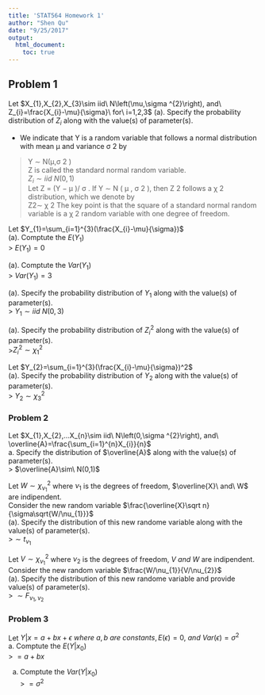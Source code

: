 ```yaml
---
title: 'STAT564 Homework 1'
author: "Shen Qu"
date: "9/25/2017"
output: 
  html_document:
    toc: true
---
```


## Problem 1
Let $X_{1},X_{2},X_{3}\sim iid\ N\left(\mu,\sigma ^{2}\right), and\ Z_{i}=\frac{X_{i}-\mu}{\sigma}\ for\ i=1,2,3$
(a). Specify the probability distribution of $Z_{i}$ along with the value(s) of parameter(s).  

   + We indicate that Y is a random variable that follows a normal distribution with mean μ and variance σ 2 by  

 > Y ∼ N(μ,σ 2 )  
Z is called the standard normal random variable.  
 $Z_{i}\sim iid\ N\left(0,1\right)$   
Let Z = (Y − μ )/ σ . If Y ∼ N ( μ , σ 2 ), then Z 2 follows a χ 2 distribution, which we denote by  
Z2∼ χ 2
The key point is that the square of a standard normal random variable is a χ 2 random variable with one degree of freedom.  


Let $Y_{1}=\sum_{i=1}^{3}(\frac{X_{i}-\mu}{\sigma})$  
(a). Comptute the $E(Y_{1})$  
> $E(Y_{1})=0$  

(a). Comptute the $Var(Y_{1})$  
> $Var(Y_{1})=3$  

(a). Specify the probability distribution of $Y_{1}$ along with the value(s) of parameter(s).  
> $Y_{1}\sim iid\ N(0,3)$  

(a). Specify the probability distribution of $Z_{i}^2$ along with the value(s) of parameter(s).  
>$Z_{i}^2\sim\chi_{1}^2$  

Let $Y_{2}=\sum_{i=1}^{3}(\frac{X_{i}-\mu}{\sigma})^2$  
(a). Specify the probability distribution of $Y_{2}$ along with the value(s) of parameter(s).  
> $Y_{2}\sim\chi_{3}^2$  

### Problem 2

Let $X_{1},X_{2},...X_{n}\sim iid\ N\left(0,\sigma ^{2}\right), and\ \overline{A}=\frac{\sum_{i=1}^{n}X_{i}}{n}$  
a. Specify the distribution of $\overline{A}$ along with the value(s) of parameter(s).  
> $\overline{A}\sim\ N(0,1)$  

Let $W\sim\chi_{\nu_{1}}^2$ where $\nu_{1}$ is the degrees of freedom, $\overline{X}\ and\ W$ are indipendent.  
Consider the new random variable $\frac{\overline{X}\sqrt n}{\sigma\sqrt{W/\nu_{1}}}$  
(a). Specify the distribution of this new randome variable along with the value(s) of parameter(s).  
>$\sim t_{\nu_{1}}$  

Let $V\sim\chi_{\nu_{1}}^2$ where $\nu_{2}$ is the degrees of freedom, $V\ and\ W$ are indipendent.  
Consider the new random variable $\frac{W/\nu_{1}}{V/\nu_{2}}$    
(a). Specify the distribution of this new randome variable and provide value(s) of parameter(s).  
> $\sim F_{\nu_{1},\nu_{2}}$

### Problem 3
Let $Y|x=a+bx+\epsilon\ where\ a, b\ are\ constants, E(\epsilon)=0,\ and\ Var(\epsilon)=\sigma^2$  
a. Comptute the $E(Y|x_{0})$  
> $=a+bx$  

a. Comptute the $Var(Y|x_{0})$  
> $=\sigma^2$

